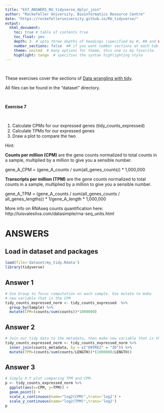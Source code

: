 ```yaml
---
title: "EX7_ANSWERS_RU_tidyverse_dplyr_join"
author: "Rockefeller University, Bioinformatics Resource Centre"
date: "https://rockefelleruniversity.github.io/RU_tidyverse/"
output: 
  html_document:
    toc: true # table of contents true
    toc_float: yes
    depth: 3  # upto three depths of headings (specified by #, ## and ###)
    number_sections: false  ## if you want number sections at each table header
    theme: united  # many options for theme, this one is my favorite.
    highlight: tango  # specifies the syntax highlighting style
---
```

<p>&nbsp;</p>
These exercises cover the sections of [Data wrangling with tidy](https://rockefelleruniversity.github.io/RU_tidyverse/). 

All files can be found in the "dataset" directory.
<p>&nbsp;</p>
**Exercise 7**  
<p>&nbsp;</p>
1. Calculate CPMs for our expressed genes (tidy_counts_expressed)
2. Calculate TPMs for our expressed genes
3. Draw a plot to compare the two


Hint:

**Counts per million (CPM)** are the gene counts normalized to total counts in a sample, multiplied by a million to give you a sensible number.  

gene_A_CPM = (gene_A_counts / sum(all_genes_counts)) * 1,000,000

**Transcripts per million (TPM)** are the gene counts normalized to total counts in a sample, multiplied by a million to give you a sensible number.  

gene_A_TPM = (gene_A_counts / sum(all_genes_counts / all_genes_lengths)) * 1/gene_A_length * 1,000,000

More info on RNAseq counts quantification here:
http://luisvalesilva.com/datasimple/rna-seq_units.html

# ANSWERS

## Load in dataset and packages
```r
load(file='dataset/my_tidy.Rdata')
library(tidyverse)
```

## Answer 1
```r
# Use Group to focus computation on each sample. Use mutate to make 
# new variable that is the CPM
tidy_counts_expressed_norm <- tidy_counts_expressed  %>% 
  group_by(Sample) %>% 
  mutate(CPM=(counts/sum(counts))*1000000)
```
## Answer 2
```r
# Join our tidy data to the metadata, then make new variable that is the TPM
tidy_counts_expressed_norm <- tidy_counts_expressed_norm %>% 
  inner_join(counts_metadata, by = c("ENTREZ" = "ID")) %>%  
  mutate(TPM=(counts/sum(counts/LENGTH))*(1000000/LENGTH))
```
## Answer 3
```r
# Simple X-Y plot comparing TPM and CPM. 
p <- tidy_counts_expressed_norm %>% 
  ggplot(aes(x=CPM, y=TPM)) + 
  geom_point() + 
  scale_x_continuous(name="log2(CPM)",trans='log2') + 
  scale_y_continuous(name="log2(TPM)",trans='log2')
p
```

